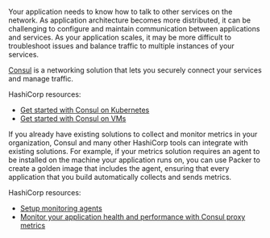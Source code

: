 Your application needs to know how to talk to other services on the network. As application architecture becomes more distributed, it can be challenging to configure and maintain communication between applications and services. As your application scales, it may be more difficult to troubleshoot issues and balance traffic to multiple instances of your services.

[Consul](/consul) is a networking solution that lets you securely connect your services and manage traffic.

HashiCorp resources:

- [Get started with Consul on Kubernetes](/consul/tutorials/get-started-kubernetes)
- [Get started with Consul on VMs](/consul/tutorials/get-started-vms)

If you already have existing solutions to collect and monitor metrics in your organization, Consul and many other HashiCorp tools can integrate with existing solutions. For example, if your metrics solution requires an agent to be installed on the machine your application runs on, you can use Packer to create a golden image that includes the agent, ensuring that every application that you build automatically collects and sends metrics.

HashiCorp resources:

- [Setup monitoring agents](/well-architected-framework/define-and-automate-processes/monitor-and-operate/setup-monitoring-agents)
- [Monitor your application health and performance with Consul proxy metrics](/consul/tutorials/observe-your-network/proxy-metrics)